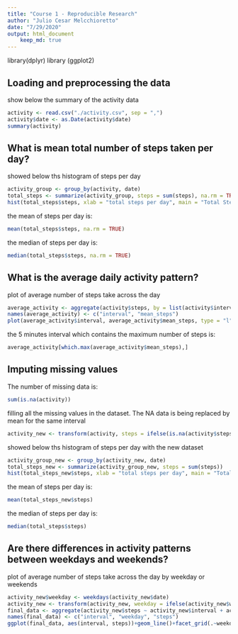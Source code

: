 ```yaml
---
title: "Course 1 - Reproducible Research"
author: "Julio Cesar Melcchioretto"
date: "7/29/2020"
output: html_document
    keep_md: true
---
```

library(dplyr)
library (ggplot2)

## Loading and preprocessing the data
show below the summary of the activity data
```r
activity <- read.csv("./activity.csv", sep = ",")
activity$date <- as.Date(activity$date)
summary(activity)
```

## What is mean total number of steps taken per day?
showed below ths histogram of steps per day
```r
activity_group <- group_by(activity, date)
total_steps <- summarize(activity_group, steps = sum(steps), na.rm = TRUE)
hist(total_steps$steps, xlab = "total steps per day", main = "Total Steps per day", breaks = 10)
```
the mean of steps per day is:
```r
mean(total_steps$steps, na.rm = TRUE)
```
the median of steps per day is:
```r
median(total_steps$steps, na.rm = TRUE)
```
## What is the average daily activity pattern?
plot of average number of steps take across the day
```r
average_activity <- aggregate(activity$steps, by = list(activity$interval), FUN=mean, na.rm=TRUE)
names(average_activity) <- c("interval", "mean_steps")
plot(average_activity$interval, average_activity$mean_steps, type = "l", xlab = "5-minutes-interval", ylab = "average across all days", main = "average number of steps per interval")
```
the 5 minutes interval which contains the maximum number of steps is:
```r
average_activity[which.max(average_activity$mean_steps),]

```
## Imputing missing values
The number of missing data is:
```r
sum(is.na(activity))
```
filling all the missing values in the dataset. The NA data is being replaced by mean for the same interval
```r
activity_new <- transform(activity, steps = ifelse(is.na(activity$steps), yes = average_activity$mean_steps[match(activity$interval, average_activity$interval)], no = activity$steps))
```
showed below ths histogram of steps per day with the new dataset
```r
activity_group_new <- group_by(activity_new, date)
total_steps_new <- summarize(activity_group_new, steps = sum(steps))
hist(total_steps_new$steps, xlab = "total steps per day", main = "Total Steps per day", breaks = 10)
```
the mean of steps per day is:
```r
mean(total_steps_new$steps)
```
the median of steps per day is:
```r
median(total_steps$steps)
```
## Are there differences in activity patterns between weekdays and weekends?
plot of average number of steps take across the day by weekday or weekends
```r
activity_new$weekday <- weekdays(activity_new$date)
activity_new <- transform(activity_new, weekday = ifelse(activity_new$weekday =="Saturday" | activity_new$weekday =="Sunday", yes = "Weekend", no = "Weekday"))
final_data <- aggregate(activity_new$steps ~ activity_new$interval + activity_new$weekday, FUN=mean)
names(final_data) <- c("interval", "weekday", "steps")
ggplot(final_data, aes(interval, steps))+geom_line()+facet_grid(.~weekday)
```
